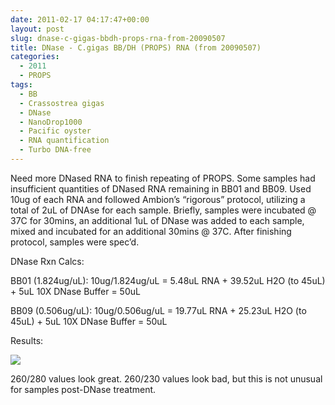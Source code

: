 ```yaml
---
date: 2011-02-17 04:17:47+00:00
layout: post
slug: dnase-c-gigas-bbdh-props-rna-from-20090507
title: DNase - C.gigas BB/DH (PROPS) RNA (from 20090507)
categories:
  - 2011
  - PROPS
tags:
  - BB
  - Crassostrea gigas
  - DNase
  - NanoDrop1000
  - Pacific oyster
  - RNA quantification
  - Turbo DNA-free
---
```


Need more DNased RNA to finish repeating of PROPS. Some samples had insufficient quantities of DNased RNA remaining in BB01 and BB09. Used 10ug of each RNA and followed Ambion's "rigorous" protocol, utilizing a total of 2uL of DNAse for each sample. Briefly, samples were incubated @ 37C for 30mins, an additional 1uL of DNase was added to each sample, mixed and incubated for an additional 30mins @ 37C. After finishing protocol, samples were spec'd.

DNase Rxn Calcs:

BB01 (1.824ug/uL): 10ug/1.824ug/uL = 5.48uL RNA + 39.52uL H2O (to 45uL) + 5uL 10X DNase Buffer = 50uL

BB09 (0.506ug/uL): 10ug/0.506ug/uL = 19.77uL RNA + 25.23uL H2O (to 45uL) + 5uL 10X DNase Buffer = 50uL

Results:

![](https://eagle.fish.washington.edu/Arabidopsis/RNA%20Spec%20Readings/20110217%20DNased%20RNA-01.JPG)

260/280 values look great. 260/230 values look bad, but this is not unusual for samples post-DNase treatment.
